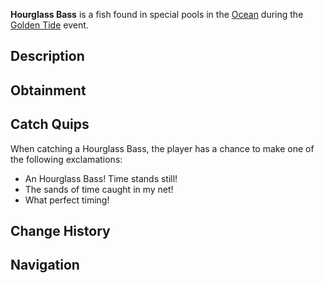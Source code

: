 {{FishInfobox
|image          = Hourglass Bass.png
|rarity         = Limited
|event          = Golden Tide
|sea            = First Sea
|location       = [[Golden Tide]]
|sublocation    = 
|sources        = Fishing Rod
|radar_location = 
|xp             = 2000
|weather        = 
|time           = 
|season         = 
|bait           = Aurora Bait
|base_weight    = 1200
|base_value     = 3000
|weight_range   = 400
|base_chance    = 25
|base_resil     = 25
}}
'''Hourglass Bass''' is a {{Rarity|Limited}} fish found in special pools in the [[Ocean]] during the [[Golden Tide]] event.

== Description ==
{{Description|A mesmerizing bass with markings that resemble flowing sand in an hourglass. Its transparent fins seem to sparkle with golden particles, making it a living timekeeper of the Golden Tide celebration.|Bestiary Entry}}

== Obtainment ==
{{Fish Availability|
Golden Tide
|top_rods      = 
Leviathan's Fang Rod\82458.76\98977.81;
Free Spirit Rod\72392.55\94681.34;
Trident Rod\70798.79\92596.88;
Krampus's Rod\67694.63\75264.27;
Magma Rod\65958.87\73334.42;
Resourceful Rod\44136.19\54996.64;
Heaven's Rod\46978.93\53069.89;
Ethereal Prism Rod\58001.15\57849.49;
No-Life Rod\57203.43\64276.48;
Seraphic Rod\56529.41\58148.25;
Rod Of The Forgotten Fang\52851.27\56666.85;
Challenger's Rod\51477.64\56955.09;
Rod Of The Exalted One\48348.92\55803.83;
Rod Of The Depths\47558.76\55111.21;
Zeus Rod\46811.52\54797.95;
Verdant Shear Rod\46019.75\53661.23;
Blazebringer Rod\44484.53\55219.9;
Depthseeker Rod\42469.22\53676.31;
Avalanche Rod\38223.93\49698.62;
Volcanic Rod\37746.96\49368.79;
Steady Rod\16144.5\16769.28
|recommended   = Trident Rod
}}

== Catch Quips ==
When catching a Hourglass Bass, the player has a chance to make one of the following exclamations:
* An Hourglass Bass! Time stands still!
* The sands of time caught in my net!
* What perfect timing!

== Change History ==
{{Change History|{{subst:Current Version}}}}

== Navigation ==
{{Fish Navbox|Golden Tide}}